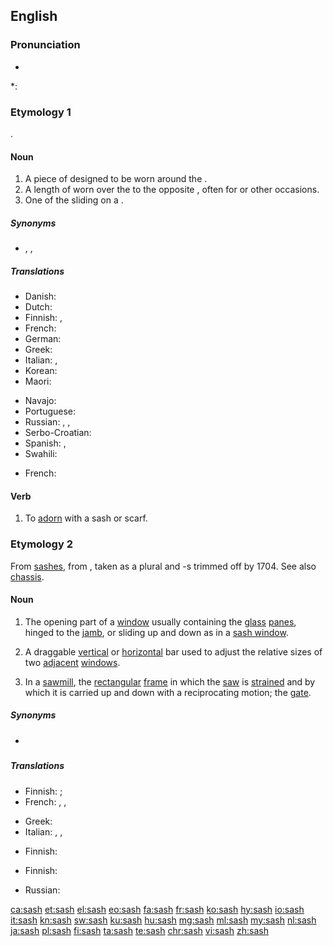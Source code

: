 ==English==

===Pronunciation===
* {{audio|en-us-sash.ogg|Audio (US)|lang=en}}

*: {{rhymes|æʃ|lang=en}}

===Etymology 1===
{{etyl|ar|en}} {{m|ar|شَاش||muslin cloth}}.

====Noun====
{{en-noun|es}}

# A piece of {{l|en|cloth}} designed to be worn around the {{l|en|waist}}.
# A {{l|en|decorative}} length of {{l|en|cloth}} worn over the {{l|en|shoulder}} to the opposite {{l|en|hip}}, often for {{l|en|ceremonial}} or other {{l|en|formal}} occasions.
# One of the sliding {{l|en|panels}} on a {{l|en|sash window}}.

=====Synonyms=====
* {{l|en|belt}}, {{l|en|strap}}, {{l|en|waistband}}

=====Translations=====
{{trans-top|decorative length of cloth}}
* Danish: {{t|da|skærf|n}}
* Dutch: {{t|nl|sjerp}}
* Finnish: {{t+|fi|nauha}}, {{t+|fi|vyö}}
* French: {{t+|fr|écharpe|f}}
* German: {{t+|de|Schärpe|f}}
* Greek: {{t+|el|ζώνη|f}}
* Italian: {{t+|it|fascia|f}}, {{t+|it|sciarpa|f}}
* Korean: {{t|ko|허리띠|sc=Kore}}
* Maori: {{t|mi|tāpeka}}
{{trans-mid}}
* Navajo: {{t|nv|sis}}
* Portuguese: {{t+|pt|faixa|f}}
* Russian: {{t+|ru|по́яс|m}}, {{t+|ru|куша́к|m}} {{qualifier|belt}}, {{t+|ru|ле́нта|f}} {{qualifier|tape, ribbon, band}}
* Serbo-Croatian: {{t+|sh|ešarpa}}
* Spanish: {{t+|es|banda|f}}, {{t+|es|faja|f}}
* Swahili: {{t+|sw|shuka}}
{{trans-bottom}}

{{checktrans-top}}
* French: {{t-check|fr|large ceinture à noeud}}
{{trans-bottom}}

====Verb====
{{en-verb|es}}

# {{label|en|transitive}} To [[adorn]] with a sash or scarf.
#: {{rfquotek|Burke}}

===Etymology 2===
{{defdate|circa 1680}} From [[sashes]], from {{etyl|fr|en}} {{m|fr|châssis||frame (of a window or door)}}, taken as a plural and -s trimmed off by 1704. See also [[chassis]].

====Noun====
{{en-noun|es}}

# The opening part of a [[window]] usually containing the [[glass]] [[panes]], hinged to the [[jamb]], or sliding up and down as in a [[sash window]].
# {{label|en|software|graphical user interface}} A draggable [[vertical]] or [[horizontal]] bar used to adjust the relative sizes of two [[adjacent]] [[window]]s.
# In a [[sawmill]], the [[rectangular]] [[frame]] in which the [[saw]] is [[strain]]ed and by which it is carried up and down with a reciprocating motion; the [[gate]].

=====Synonyms=====
* {{sense|GUI}} {{l|en|splitter}}

=====Translations=====
{{trans-top|opening part of a window}}
* Finnish: {{t+|fi|ikkuna}}; {{t|fi|ikkunanpuite}}
* French: {{t+|fr|ventail|m}}, {{t+|fr|battant|m}}, {{t+|fr|ouvrant|m}}
{{trans-mid}}
* Greek: {{t+|el|ορθοστάτης|m}}
* Italian: {{t+|it|battente|m}}, {{t+|it|anta|f}}, {{t+|it|persiana|f}}
{{trans-bottom}}

{{trans-top|graphical user interface: draggable bar}}
* Finnish: {{t+|fi|kehys}}
{{trans-mid}}
{{trans-bottom}}

{{trans-top|rectangular frame in which a saw is strained}}
* Finnish: {{t+|fi|raami}}
{{trans-mid}}
* Russian: {{t+|ru|ра́ма|f}}
{{trans-bottom}}

[[ca:sash]]
[[et:sash]]
[[el:sash]]
[[eo:sash]]
[[fa:sash]]
[[fr:sash]]
[[ko:sash]]
[[hy:sash]]
[[io:sash]]
[[it:sash]]
[[kn:sash]]
[[sw:sash]]
[[ku:sash]]
[[hu:sash]]
[[mg:sash]]
[[ml:sash]]
[[my:sash]]
[[nl:sash]]
[[ja:sash]]
[[pl:sash]]
[[fi:sash]]
[[ta:sash]]
[[te:sash]]
[[chr:sash]]
[[vi:sash]]
[[zh:sash]]